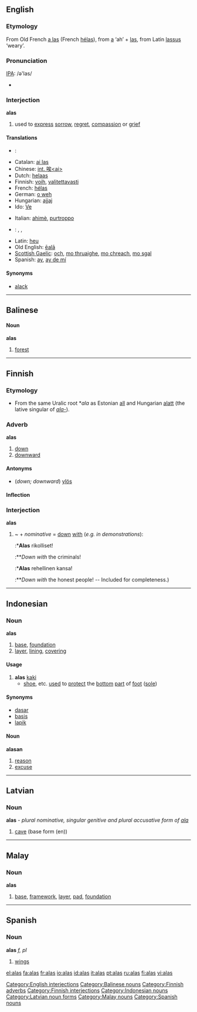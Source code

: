 ==English==
===Etymology===
From Old French [[a las]] (French [[hélas]]), from [[a]] ‘ah’ + [[las]], from Latin [[lassus]] ‘weary’.

===Pronunciation===
[[IPA]]: /ə'las/
*{{audio|en-us-alas.ogg|Audio (US)}}


===Interjection===
'''alas'''

#used to [[express]] [[sorrow]], [[regret]], [[compassion]] or [[grief]]

====Translations====
{{trans-top|exclamation of sorrow}}
*{{ar}}: {{ARchar|[[واه]]}}
*Catalan: [[ai las]]
*Chinese: [[int. 唉<ai>]]
*Dutch: [[helaas]]
*Finnish: [[voih]], [[valitettavasti]]
*French: [[hélas]]
*German: [[o weh]]
*Hungarian: [[ajjaj]]
*Ido: [[Ve]]
{{trans-mid}}
*Italian: [[ahimè]], [[purtroppo]]
*{{ku}}: {{KUchar|[[ئاخ]]}}, {{KUchar|[[هاوار]]}}, {{KUchar|[[هه‌ی هاوار]]}}
*Latin: [[Heu|heu]]
*Old English: [[eala|ēalā]]
*[[Scottish Gaelic]]: [[och]], [[mo thruaighe]], [[mo chreach]], [[mo sgal]]
*Spanish: [[ay]], [[ay de mí]]
{{trans-bottom}}

====Synonyms====
*[[alack]]

[[Category:English interjections]]
----

==Balinese==

====Noun====
'''alas'''

# [[forest]]
[[Category:Balinese nouns]]

----

==Finnish==
===Etymology===
*From the same Uralic root *''ala'' as Estonian [[all]] and Hungarian [[alatt]] (the lative singular of ''[[ala-]]'').

===Adverb===
'''alas'''

#[[down]]
#[[downward]]

====Antonyms====
*(''down; downward'') [[ylös]]

====Inflection====
{{fi-decl-pron|8s=[[alla]]|9s=[[alta]]|10s=[[alle]]|a1s=[[alhaalla]]|a2s=[[alhaalta]]|a3s=[[alhaalle]]|a4s=[[alas]]|a10s=[[ali]]<br/>[[alitse]]|a11s=[[allekkain]]<br/>([[alakkain]])|a12s=[[alatusten]]}}

===Interjection===
'''alas'''
# ~ + ''nominative'' = [[down]] [[with]] (''e.g. in demonstrations''):
#:*'''Alas''' rikolliset!
#:**''Down with'' the criminals!
#:*'''Alas''' rehellinen kansa!
#:**''Down with'' the honest people! -- Included for completeness.)
[[Category:Finnish adverbs]]
[[Category:Finnish interjections]]

----

==Indonesian==

===Noun===
'''alas'''

# [[base]], [[foundation]]
# [[layer]], [[lining]], [[covering]]

====Usage====
# '''alas''' [[kaki]]
#* [[shoe]], etc. [[use]]d to [[protect]] the [[bottom]] [[part]] of [[foot]] ([[sole]])

====Synonyms====
* [[dasar]]
* [[basis]]
* [[lapik]]

====Noun====
'''alasan'''

# [[reason]]
# [[excuse]]
[[Category:Indonesian nouns]]

----

==Latvian==
===Noun===
'''alas''' - ''plural nominative, singular genitive and plural accusative form of [[ala]]''
#[[cave]] (base form (en))
{{lv-noun-d4|al|a}}
[[Category:Latvian noun forms]]

----

==Malay==

===Noun===
'''alas'''

# [[base]], [[framework]], [[layer]], [[pad]], [[foundation]]
[[Category:Malay nouns]]

----

==Spanish==

===Noun===
'''alas''' ''f, pl''

#[[wing]]s
[[Category:Spanish nouns]]

[[el:alas]]
[[fa:alas]]
[[fr:alas]]
[[io:alas]]
[[id:alas]]
[[it:alas]]
[[pt:alas]]
[[ru:alas]]
[[fi:alas]]
[[vi:alas]]